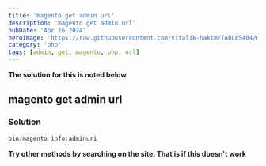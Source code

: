 ```yaml
---
title: 'magento get admin url'
description: 'magento get admin url'
pubDate: 'Apr 16 2024'
heroImage: 'https://raw.githubusercontent.com/vitalik-hakim/TABLES404/main/error_b/php.png'
category: 'php'
tags: [admin, get, magento, php, url]
---
```


**The solution for this is noted below**

## magento get admin url

### Solution

```php
bin/magento info:adminuri
```

**Try other methods by searching on the site. That is if this doesn't work**
